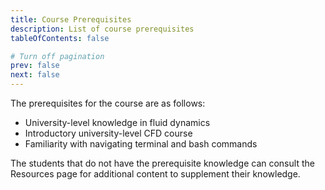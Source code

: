 ```yaml
---
title: Course Prerequisites
description: List of course prerequisites
tableOfContents: false

# Turn off pagination
prev: false
next: false
---
```


The prerequisites for the course are as follows:
* University-level knowledge in fluid dynamics
* Introductory university-level CFD course
* Familiarity with navigating terminal and bash commands

The students that do not have the prerequisite knowledge can consult the Resources page for additional content to supplement their knowledge.